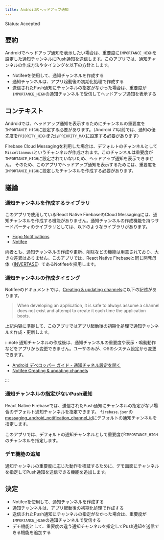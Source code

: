 ```yaml
---
title: Androidのヘッドアップ通知
---
```


Status: Accepted

<!--
Proposed: 提案中
Accepted: 採用
Rejected: 却下
Superseded: 廃止
-->

## 要約

Androidでヘッドアップ通知を表示したい場合は、重要度に`IMPORTANCE_HIGH`を設定した通知チャンネルにPush通知を送信します。このアプリでは、通知チャンネルの作成方法やタイミングを以下の方針とします。

- Notifeeを使用して、通知チャンネルを作成する
- 通知チャンネルは、アプリ起動後の初期化処理で作成する
- 送信されたPush通知にチャンネルの指定がなかった場合は、重要度が`IMPORTANCE_HIGH`の通知チャンネルで受信してヘッドアップ通知を表示する

## コンテキスト

Androidでは、ヘッドアップ通知を表示するためにチャンネルの重要度を`IMPORTANCE_HIGH`に設定する必要があります。（Android 7.1以前では、通知の優先度を`PRIORITY_HIGH`または`PRIORITY_MAX`に設定する必要があります）

Firebase Cloud Messagingを利用した場合は、デフォルトのチャンネルとして`Miscellaneous`というチャンネルが作成されます。このチャンネルは重要度が`IMPORTANCE_HIGH`に設定されていないため、ヘッドアップ通知を表示できません。
そのため、このアプリでヘッドアップ通知を表示するためには、重要度を`IMPORTANCE_HIGH`に設定したチャンネルを作成する必要があります。

## 議論

### 通知チャンネルを作成するライブラリ

このアプリで使用しているReact Native FirebaseのCloud Messagingには、通知チャンネルを作成する機能がありません。通知チャンネルの作成機能を持つサードパーティのライブラリとしては、以下のようなライブラリがあります。

- [Expo Notifications](https://docs.expo.dev/versions/latest/sdk/notifications/)
- [Notifee](https://notifee.app/)

両者とも、通知チャンネルの作成や更新、削除などの機能は用意されており、大きな差異はありません。このアプリでは、React Native Firebaseと同じ開発母体（[INVERTASE](https://invertase.io/)）であるNotifeeを採用します。

### 通知チャンネルの作成タイミング

Notifeeのドキュメントでは、[Creating & updating channels](https://notifee.app/react-native/docs/android/channels#creating--updating-channels)に以下の記述があります。

> When developing an application, it is safe to always assume a channel does not exist and attempt to create it each time the application boots.

上記内容に準拠して、このアプリではアプリ起動後の初期化処理で通知チャンネルを作成・更新します。

:::note
通知チャンネルの作成後は、通知チャンネルの重要度や表示・鳴動動作などをアプリから変更できません。ユーザのみが、OSのシステム設定から変更できます。

- [Android デベロッパー ガイド - 通知チャネル設定を開く](https://developer.android.com/training/notify-user/channels?hl=ja#UpdateChannel)
- [Notifee Creating & updating channels](https://notifee.app/react-native/docs/android/channels#creating--updating-channels)
  
:::

### 通知チャンネルの指定がないPush通知

React Native Firebaseでは、送信されたPush通知にチャンネルの指定がない場合のデフォルト通知チャンネルを指定できます。
`firebase.json`の[messaging_android_notification_channel_id](https://rnfirebase.io/messaging/usage#notification-channel-id)にデフォルトの通知チャンネルを指定します。

このアプリでは、デフォルトの通知チャンネルとして重要度が`IMPORTANCE_HIGH`のチャンネルを指定します。

### デモ機能の追加

通知チャンネルの重要度に応じた動作を検証するために、デモ画面にチャンネルを指定してPush通知を送信できる機能を追加します。

## 決定

- Notifeeを使用して、通知チャンネルを作成する
- 通知チャンネルは、アプリ起動後の初期化処理で作成する
- 送信されたPush通知にチャンネルの指定がなかった場合は、重要度が`IMPORTANCE_HIGH`の通知チャンネルで受信する
- デモ機能として、重要度の違う通知チャンネルを指定してPush通知を送信できる機能を追加する
